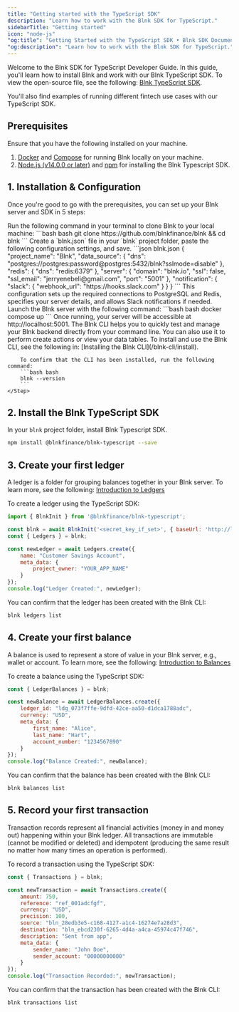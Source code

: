 ```yaml
---
title: "Getting started with the TypeScript SDK"
description: "Learn how to work with the Blnk SDK for TypeScript."
sidebarTitle: "Getting started"
icon: "node-js"
"og:title": "Getting Started with the TypeScript SDK • Blnk SDK Documentation"
"og:description": "Learn how to work with the Blnk SDK for TypeScript."
---
```



Welcome to the Blnk SDK for TypeScript Developer Guide. In this guide, you'll learn how to install Blnk and work with our Blnk TypeScript SDK. To view the open-source file, see the following: [Blnk TypeScript SDK](https://github.com/blnkfinance/blnk-ts/).

You'll also find examples of running different fintech use cases with our TypeScript SDK. 

## Prerequisites

Ensure that you have the following installed on your machine.

1. [Docker](https://www.docker.com/) and [Compose](https://docs.docker.com/compose/) for running Blnk locally on your machine.
2. [Node.js (v14.0.0 or later)](https://nodejs.org/en/learn/getting-started/how-to-install-nodejs) and [npm](https://www.npmjs.com/) for installing the Blnk Typescript SDK.

## 1. Installation & Configuration

Once you're good to go with the prerequisites, you can set up your Blnk server and SDK in 5 steps:

<Steps titleSize="h3">
    <Step title="Clone the Blnk repository">
        Run the following command in your terminal to clone Blnk to your local machine:
        ```bash bash
        git clone https://github.com/blnkfinance/blnk && cd blnk
        ```
    </Step>
    <Step title="Set up your Blnk configuration">
        Create a `blnk.json` file in your `blnk` project folder, paste the following configuration settings, and save.
        ```json blnk.json
        {
            "project_name": "Blnk",
            "data_source": {
                "dns": "postgres://postgres:password@postgres:5432/blnk?sslmode=disable"
            },
            "redis": {
                "dns": "redis:6379"
            },
            "server": {
                "domain": "blnk.io",
                "ssl": false,
                "ssl_email": "jerryenebeli@gmail.com",
                "port": "5001"
            },
            "notification": {
                "slack": {
                "webhook_url": "https://hooks.slack.com"
                }
            }
        }
        ```
        This configuration sets up the required connections to PostgreSQL and Redis, specifies your server details, and allows Slack notifications if needed.
    </Step>
    <Step title="Launch Blnk">
        Launch the Blnk server with the following command:
        ```bash bash
        docker compose up
        ```
        Once running, your server will be accessible at http://localhost:5001.
    </Step>
    <Step title="Install Blnk CLI">
        The Blnk CLI helps you to quickly test and manage your Blnk backend directly from your command line. You can also use it to perform create actions or view your data tables. To install and use the Blnk CLI, see the following in: [Installing the Blnk CLI](/blnk-cli/install).

        To confirm that the CLI has been installed, run the following command:
        ```bash bash
        blnk --version
        ```
    </Step>
</Steps>

## 2. Install the Blnk TypeScript SDK

In your `blnk` project folder, install Blnk Typescript SDK.
```bash bash
npm install @blnkfinance/blnk-typescript --save
```

## 3. Create your first ledger

A ledger is a folder for grouping balances together in your Blnk server. To learn more, see the following: [Introduction to Ledgers](/ledgers/introduction)

To create a ledger using the TypeScript SDK:

```javascript Create ledger
import { BlnkInit } from '@blnkfinance/blnk-typescript';

const blnk = await BlnkInit('<secret_key_if_set>', { baseUrl: 'http://localhost:5001' });
const { Ledgers } = blnk;

const newLedger = await Ledgers.create({
    name: "Customer Savings Account",
    meta_data: {
        project_owner: "YOUR_APP_NAME"
    }
});
console.log("Ledger Created:", newLedger);
```

You can confirm that the ledger has been created with the Blnk CLI:
```bash bash
blnk ledgers list
```

## 4. Create your first balance

A balance is used to represent a store of value in your Blnk server, e.g., wallet or account. To learn more, see the following: [Introduction to Balances](/balances/introduction)

To create a balance using the TypeScript SDK:

```javascript Create balance
const { LedgerBalances } = blnk;

const newBalance = await LedgerBalances.create({
    ledger_id: "ldg_073f7ffe-9dfd-42ce-aa50-d1dca1788adc",
    currency: "USD",
    meta_data: {
        first_name: "Alice",
        last_name: "Hart",
        account_number: "1234567890"
    }
});
console.log("Balance Created:", newBalance);
```

You can confirm that the balance has been created with the Blnk CLI:
```bash bash
blnk balances list
```

## 5. Record your first transaction

Transaction records represent all financial activities (money in and money out) happening within your Blnk ledger. All transactions are immutable (cannot be modified or deleted) and idempotent (producing the same result no matter how many times an operation is performed).

To record a transaction using the TypeScript SDK:

```javascript Create transaction
const { Transactions } = blnk;

const newTransaction = await Transactions.create({
    amount: 750,
    reference: "ref_001adcfgf",
    currency: "USD",
    precision: 100,
    source: "bln_28edb3e5-c168-4127-a1c4-16274e7a28d3",
    destination: "bln_ebcd230f-6265-4d4a-a4ca-45974c47f746",
    description: "Sent from app",
    meta_data: {
        sender_name: "John Doe",
        sender_account: "00000000000"
    }
});
console.log("Transaction Recorded:", newTransaction);
```

You can confirm that the transaction has been created with the Blnk CLI:
```bash bash
blnk transactions list
```

<NeedHelp />

<Issues />